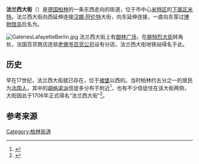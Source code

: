 {{Infobox street
| name = 法兰西大街<br><small>Französische Straße</small>
| image = Berlin, Mitte, Französische Straße, Postamt W8.jpg
| caption = 位于法兰西大街的旧邮政总局
| length = 900米
| location = {{GER}}[[柏林|柏林]][[米特_(米特区)|米特区]]
| coordinates = {{coord|52|30|53.1|N|13|23|21.6|E| display=inline,title|region:DE_type:landmark}}
| inauguration_date = 17世纪
}}

'''法兰西大街'''（{{lang-de|'''Französische Straße'''}}）是[[德国|德国]][[柏林|柏林]]的一条东西走向的街道，位于市中心[[米特区|米特区]]的[[柏林区份|下属区]][[米特_(米特区)|米特]]。法兰西大街向西延伸连接[[汉娜·阿伦特|汉娜·阿伦特]]大街，向东延伸连接{{link-de|韦尔德市场大街|Werderscher Markt}}，一直向东穿过[[博物馆岛|博物馆岛]]后名为{{link-de|市政府大街 (柏林)|Rathausstraße (Berlin)|市政府大街}}。

[[File:GaleriesLafayetteBerlin.jpg|thumb]]
法兰西大街上有[[御林广场|御林广场]]，在[[腓特烈大街|腓特烈大街]]转角处，法国百货商店连锁[[老佛爷百货公司|老佛爷百货公司]]设有分店。法兰西大街地铁站得名于此。

== 历史 ==
早在17世纪，法兰西大街就已存在，位于{{link-de|柏林旧城|Alt-Berlin}}[[棱堡|棱堡]]以西的{{link-de|腓特烈区|Friedrichstadt (Berlin)}}。当时柏林约五分之一的居民为[[法国人|法国人]]，其中的[[胡格诺派|胡格诺派]]信徒多分布于{{link-de|多萝特娅区|Dorotheenstadt}}附近<ref name="Günter">{{cite book |author1=Günter Linde |author2=Hans-Gert Kramer |title=Sprachen die Neandertaler Englisch? |page=199 |publisher=Aufbau-Taschenbuch-Verlag |location=Berlin |date=1993 |isbn=3-7466-8003-4 |language=de}}</ref>，也有不少信徒住在该大街两侧，大街因此于1706年正式得名“法兰西大街”<ref name="adreß">{{cite book |title=Französische Straße |url=https://digital.zlb.de/viewer/image/34115495_1943/4699/ |series=Teil IV |page=236 |publisher=Berliner Adreßbuch |date=1943 |language=de |access-date=2021-01-14 |archive-date=2022-01-01 |archive-url=https://web.archive.org/web/20220101223616/https://digital.zlb.de/viewer/image/34115495_1943/4699/ |dead-url=no }}</ref>。

== 参考来源 ==
{{reflist}}

[[Category:柏林街道|Category:柏林街道]]